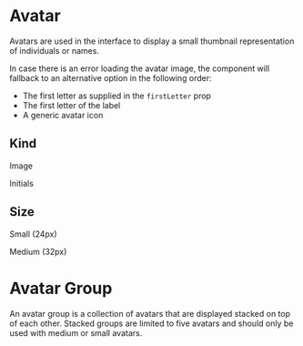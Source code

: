 

<Meta of={AvatarStories} />

# Avatar

Avatars are used in the interface to display a small thumbnail representation of individuals or names.

<Canvas of={AvatarStories.AvatarStory} />

In case there is an error loading the avatar image, the component will fallback to an alternative option in the following order:

- The first letter as supplied in the `firstLetter` prop
- The first letter of the label
- A generic avatar icon

## Kind

Image

<Canvas of={AvatarStories.AvatarStory} />

Initials

<Canvas of={AvatarStories.AvatarInitialStory} />

## Size

Small (24px)

<Canvas of={AvatarStories.AvatarSmallStory} />

Medium (32px)

<Canvas of={AvatarStories.AvatarMediumStory} />

# Avatar Group

An avatar group is a collection of avatars that are displayed stacked on top of each other.
Stacked groups are limited to five avatars and should only be used with medium or small avatars.

<Canvas of={AvatarGroupStories.AvatarGroupStory} />
